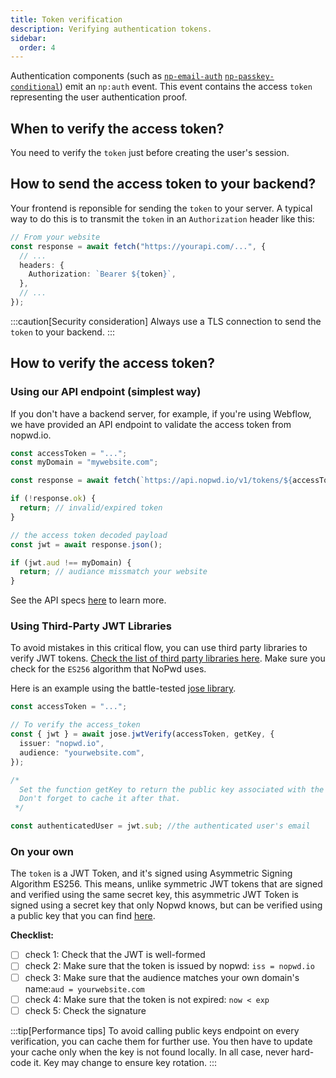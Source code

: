 ```yaml
---
title: Token verification
description: Verifying authentication tokens.
sidebar:
  order: 4
---
```


Authentication components (such as [`np-email-auth`](/reference/components/np-email-auth) [`np-passkey-conditional`](/reference/components/np-passkey-conditional)) emit an `np:auth` event. This event contains the access `token` representing the user authentication proof.

## When to verify the access token?

You need to verify the `token` just before creating the user's session.

## How to send the access token to your backend?

Your frontend is reponsible for sending the `token` to your server. A typical way to do this is to transmit the `token` in an `Authorization` header like this:

```ts
// From your website
const response = await fetch("https://yourapi.com/...", {
  // ...
  headers: {
    Authorization: `Bearer ${token}`,
  },
  // ...
});
```

:::caution[Security consideration]
Always use a TLS connection to send the `token` to your backend.
:::

## How to verify the access token?

### Using our API endpoint (simplest way)

If you don't have a backend server, for example, if you're using Webflow, we have provided an API endpoint to validate the access token from nopwd.io.

```ts
const accessToken = "...";
const myDomain = "mywebsite.com";

const response = await fetch(`https://api.nopwd.io/v1/tokens/${accessToken}`);

if (!response.ok) {
  return; // invalid/expired token
}

// the access token decoded payload
const jwt = await response.json();

if (jwt.aud !== myDomain) {
  return; // audiance missmatch your website
}
```

See the API specs [here](/reference/api/token) to learn more.

### Using Third-Party JWT Libraries

To avoid mistakes in this critical flow, you can use third party libraries to verify JWT tokens. [Check the list of third party libraries here](https://jwt.io/libraries). Make sure you check for the `ES256` algorithm that NoPwd uses.

Here is an example using the battle-tested [jose library](https://github.com/panva/jose/blob/main/docs/functions/jwt_verify.jwtVerify.md).

```ts
const accessToken = "...";

// To verify the access_token
const { jwt } = await jose.jwtVerify(accessToken, getKey, {
  issuer: "nopwd.io",
  audience: "yourwebsite.com",
});

/* 
  Set the function getKey to return the public key associated with the kid.
  Don't forget to cache it after that.
 */

const authenticatedUser = jwt.sub; //the authenticated user's email
```

### On your own

The `token` is a JWT Token, and it's signed using Asymmetric Signing Algorithm ES256. This means, unlike symmetric JWT tokens that are signed and verified using the same secret key, this asymmetric JWT Token is signed using a secret key that only Nopwd knows, but can be verified using a public key that you can find [here](/reference/api/jwks).

**Checklist:**

- [ ] check 1: Check that the JWT is well-formed
- [ ] check 2: Make sure that the token is issued by nopwd: `iss = nopwd.io`
- [ ] check 3: Make sure that the audience matches your own domain's name:`aud = yourwebsite.com`
- [ ] check 4: Make sure that the token is not expired: `now < exp`
- [ ] check 5: Check the signature

:::tip[Performance tips]
To avoid calling public keys endpoint on every verification, you can cache them for further use. You then have to update your cache only when the key is not found locally.
In all case, never hard-code it. Key may change to ensure key rotation.
:::
